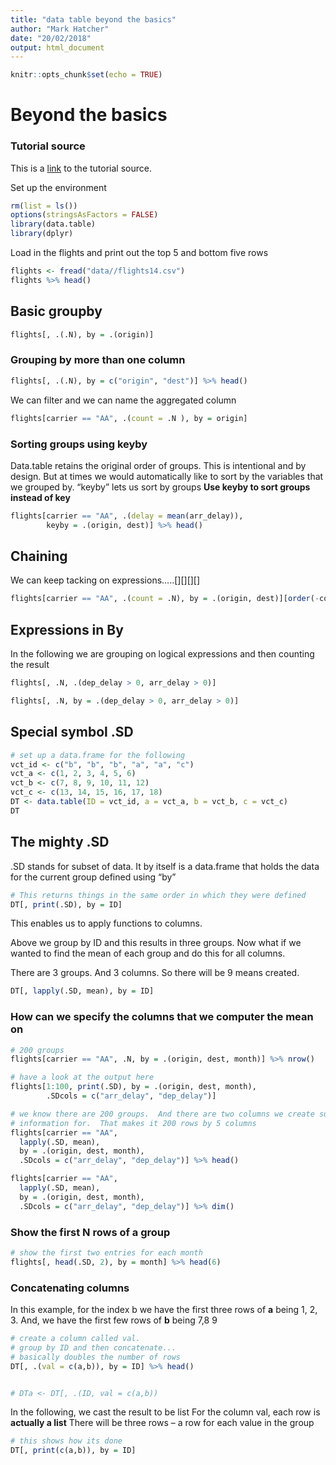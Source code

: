 ```yaml
---
title: "data table beyond the basics"
author: "Mark Hatcher"
date: "20/02/2018"
output: html_document
---
```


```r
knitr::opts_chunk$set(echo = TRUE)
```


# Beyond the basics

### Tutorial source
This is a [link](https://cran.r-project.org/web/packages/data.table/vignettes/datatable-intro.html) to the tutorial source.

Set up the environment

```r
rm(list = ls())
options(stringsAsFactors = FALSE)
library(data.table)
library(dplyr)
```

Load in the flights and print out the top 5 and bottom five rows

```r
flights <- fread("data//flights14.csv")
flights %>% head()
```

## Basic groupby

```r
flights[, .(.N), by = .(origin)]
```

### Grouping by more than one column

```r
flights[, .(.N), by = c("origin", "dest")] %>% head()
```

We can filter and we can name the aggregated column

```r
flights[carrier == "AA", .(count = .N ), by = origin]
```

### Sorting groups using keyby
Data.table retains the original order of groups. This is intentional
and by design.  But at times we would automatically like to sort
by the variables that we grouped by.  "keyby" lets us sort by
groups **Use keyby to sort groups instead of key**

```r
flights[carrier == "AA", .(delay = mean(arr_delay)), 
        keyby = .(origin, dest)] %>% head()
```

## Chaining
We can keep tacking on expressions.....[][][][]

```r
flights[carrier == "AA", .(count = .N), by = .(origin, dest)][order(-count)][1:4]
```

## Expressions in By
In the following we are grouping on logical expressions and then counting the result

```r
flights[, .N, .(dep_delay > 0, arr_delay > 0)]

flights[, .N, by = .(dep_delay > 0, arr_delay > 0)]
```

## Special symbol .SD

```r
# set up a data.frame for the following
vct_id <- c("b", "b", "b", "a", "a", "c")
vct_a <- c(1, 2, 3, 4, 5, 6)
vct_b <- c(7, 8, 9, 10, 11, 12)
vct_c <- c(13, 14, 15, 16, 17, 18)
DT <- data.table(ID = vct_id, a = vct_a, b = vct_b, c = vct_c)
DT
```

## The mighty .SD

.SD stands for subset of data.  It by itself is a data.frame that holds the data for the current group defined using "by"

```r
# This returns things in the same order in which they were defined
DT[, print(.SD), by = ID]
```

This enables us to apply functions to columns.

Above we group by ID and this results in three groups.  Now what if we wanted to find the mean of each group
and do this for all columns.

There are 3 groups. And 3 columns. So there will be 9 means created.

```r
DT[, lapply(.SD, mean), by = ID]
```

### How can we specify the columns that we computer the mean on



```r
# 200 groups
flights[carrier == "AA", .N, by = .(origin, dest, month)] %>% nrow()

# have a look at the output here
flights[1:100, print(.SD), by = .(origin, dest, month), 
        .SDcols = c("arr_delay", "dep_delay")]

# we know there are 200 groups.  And there are two columns we create summary
# information for.  That makes it 200 rows by 5 columns
flights[carrier == "AA",
  lapply(.SD, mean),
  by = .(origin, dest, month),
  .SDcols = c("arr_delay", "dep_delay")] %>% head()

flights[carrier == "AA",
  lapply(.SD, mean),
  by = .(origin, dest, month),
  .SDcols = c("arr_delay", "dep_delay")] %>% dim()

```

### Show the first N rows of a group
```r
# show the first two entries for each month
flights[, head(.SD, 2), by = month] %>% head(6)
```

### Concatenating columns
In this example, for the index b we have the first three rows of **a** being 1, 2, 3.
And, we have the first few rows of **b** being 7,8 9

```r
# create a column called val.
# group by ID and then concatenate...
# basically doubles the number of rows
DT[, .(val = c(a,b)), by = ID] %>% head()


# DTa <- DT[, .(ID, val = c(a,b))


```

In the following, we cast the result to be list
For the column val, each row is **actually a list**
There will be three rows -- a row for each value in the group


```r
# this shows how its done
DT[, print(c(a,b)), by = ID]
```













